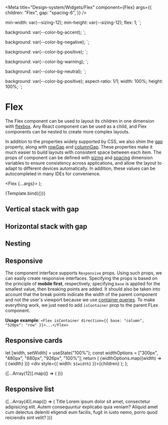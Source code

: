 
<Meta
  title="Design-system/Widgets/Flex"
  component={Flex}
  args={{
    children: "Flex",
    gap: "spacing-6",
  }}
/>

  min-width: var(--sizing-12);
  min-height: var(--sizing-12);
  flex: 1;
`;

  background: var(--color-bg-accent);
`;

  background: var(--color-bg-negative);
`;

  background: var(--color-bg-positive);
`;

  background: var(--color-bg-warning);
`;

  background: var(--color-bg-neutral);
`;

  background: var(--color-bg-positive);
  aspect-ratio: 1/1;
  width: 100%;
  height: 100%;
`;

# Flex

The Flex component can be used to layout its children in one dimension with [flexbox](https://developer.mozilla.org/en-US/docs/Web/CSS/CSS_Flexible_Box_Layout/Basic_Concepts_of_Flexbox). Any React component can be used as a child, and Flex components can be nested to create more complex layouts.

In addition to the properties widely supported by CSS, we also shim the [gap](https://developer.mozilla.org/en-US/docs/Web/CSS/gap) property, along with [rowGap](https://developer.mozilla.org/en-US/docs/Web/CSS/row-gap) and [columnGap](https://developer.mozilla.org/en-US/docs/Web/CSS/column-gap). These properties make it much easier to build layouts with consistent space between each item.
The props of component can be defined with [sizing](/?path=/docs/design-system-theme-theme--sizing) and [spacing](http://localhost:6006/?path=/docs/design-system-theme-theme--spacing) dimension variables to ensure consistency across applications, and allow the layout to adapt to different devices automatically. In addition, these values can be autocompleted in many IDEs for convenience.

  <Flex {...args}>
    <StyledNegativeBlock />
    <StyledPositiveBlock />
    <StyledWarningBlock />
  </Flex>
);

<Canvas>
  <Story name="Flex">{Template.bind({})}</Story>
</Canvas>

<ArgsTable story="Flex" of={Flex} />

## Vertical stack with gap

<Canvas>
  <Story name="Vertical stack">
    <Flex direction="column" gap="spacing-2">
      <StyledNegativeBlock />
      <StyledPositiveBlock />
      <StyledWarningBlock />
    </Flex>
  </Story>
</Canvas>

## Horizontal stack with gap

<Canvas>
  <Story name="Horizontal stack">
    <Flex gap="spacing-2">
      <StyledNegativeBlock />
      <StyledPositiveBlock />
      <StyledWarningBlock />
    </Flex>
  </Story>
</Canvas>

## Nesting

<Canvas>
  <Story name="Nesting">
    <Flex direction="column" gap="spacing-2" width="100%">
      <StyledAccentBlock />
      <Flex gap="spacing-2" height="sizing-40">
        <StyledNegativeBlock />
        <StyledPositiveBlock />
        <StyledNeutralBlock />
      </Flex>
      <StyledWarningBlock />
    </Flex>
  </Story>
</Canvas>

## Responsive

The component interface supports `Responsive` props. Using such props, we can easily create responsive interfaces.
Specifying the props is based on the principle of **mobile first**, respectively, specifying `base` is applied for the smallest value, then breaking points are added.
It should also be taken into account that the break points indicate the width of the parent component and not the user's viewport because we use [container queries](https://developer.mozilla.org/en-US/docs/Web/CSS/CSS_container_queries).
To make everything work, we just need to add `isContainer` prop to the parent FLex component.

**Usage example**: `<Flex isContainer direction={{ base: "column", "520px": "row" }}>...</Flex>`

## Responsive cards

  let [width, setWidth] = useState("100%");
  const widthOptions = ["300px", "480px", "680px", "926px", "100%"];
  return (
    <Flex direction="column" gap="spacing-4" width="100%" alignSelf="stretch">
      <RadioGroup value={width} onChange={setWidth} orientation="horizontal">
        {widthOptions.map((width) => (
          <Radio value={width}>{width}</Radio>
        ))}
      </RadioGroup>
      <div style={{ width: `${width}` }}>{children}</div>
    </Flex>
  );
};

<Canvas>
  <Story name="Responsive cards">
    <WidthControl>
      <Flex isContainer gap="spacing-2" width="100%" wrap>
        {[...Array(12)].map(() => (
          <Flex
            flex="1"
            minWidth={{
              base: "44%",
              "400px": "30%",
              "680px": "22%",
              "926px": "14%",
            }}
          >
            <StyledResponsiveBlock />
          </Flex>
        ))}
      </Flex>
    </WidthControl>
  </Story>
</Canvas>

## Responsive list

<Canvas>
  <Story name="Responsive list">
    <WidthControl>
      <Flex
        direction={{ base: "row", "520px": "column" }}
        gap="spacing-6"
        wrap
        isContainer
      >
        {[...Array(4)].map(() => (
          <Flex
            direction={{ base: "column", "520px": "row" }}
            flex={{ base: "0", "320px": "1", "520px": "none" }}
            gap="spacing-4"
            minWidth={{ base: "100%", "320px": "45%", "520px": "100%" }}
          >
            <Flex flex="1" maxWidth={{ base: "100%", "520px": "sizing-38" }}>
              <StyledResponsiveBlock />
            </Flex>
            <Flex direction="column" flex="1" gap="spacing-4">
              <Text variant="subtitle">Title</Text>
              <Text>
                Lorem ipsum dolor sit amet, consectetur adipisicing elit. Autem
                consequuntur explicabo quia veniam? Aliquid amet cum delectus
                deleniti eligendi eum facilis, fugit in iusto nemo, porro quod
                reiciendis sint velit?
              </Text>
            </Flex>
          </Flex>
        ))}
      </Flex>
    </WidthControl>
  </Story>
</Canvas>
